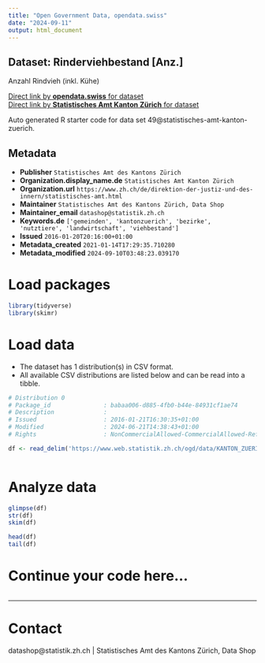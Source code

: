 ```yaml
---
title: "Open Government Data, opendata.swiss"
date: "2024-09-11"
output: html_document
---
```


## Dataset: Rinderviehbestand [Anz.]

Anzahl Rindvieh (inkl. Kühe) 

[Direct link by **opendata.swiss** for dataset](https://opendata.swiss/de/dataset/rinderviehbestand-anz)<br>
[Direct link by **Statistisches Amt Kanton Zürich** for dataset](https://www.zh.ch/de/politik-staat/gemeinden/gemeindeportraet.html)

Auto generated R starter code for data set 49@statistisches-amt-kanton-zuerich.

## Metadata

- **Publisher** `Statistisches Amt des Kantons Zürich`
- **Organization.display_name.de** `Statistisches Amt Kanton Zürich`
- **Organization.url** `https://www.zh.ch/de/direktion-der-justiz-und-des-innern/statistisches-amt.html`
- **Maintainer** `Statistisches Amt des Kantons Zürich, Data Shop`
- **Maintainer_email** `datashop@statistik.zh.ch`
- **Keywords.de** `['gemeinden', 'kantonzuerich', 'bezirke', 'nutztiere', 'landwirtschaft', 'viehbestand']`
- **Issued** `2016-01-20T20:16:00+01:00`
- **Metadata_created** `2021-01-14T17:29:35.710280`
- **Metadata_modified** `2024-09-10T03:48:23.039170`


# Load packages

```r

library(tidyverse)
library(skimr)

```

# Load data

-   The dataset has 1 distribution(s) in CSV format.
-   All available CSV distributions are listed below and can be read into a tibble.

```r

# Distribution 0
# Package_id               : babaa006-d885-4fb0-b44e-84931cf1ae74
# Description              : 
# Issued                   : 2016-01-21T16:30:35+01:00
# Modified                 : 2024-06-21T14:38:43+01:00
# Rights                   : NonCommercialAllowed-CommercialAllowed-ReferenceRequired

df <- read_delim('https://www.web.statistik.zh.ch/ogd/data/KANTON_ZUERICH_268.csv')



```

# Analyze data

```r

glimpse(df)
str(df)
skim(df)

head(df)
tail(df)

```

# Continue your code here...

```r

```

------------------------------------------------------------------------

# Contact

datashop@statistik.zh.ch | Statistisches Amt des Kantons Zürich, Data Shop
